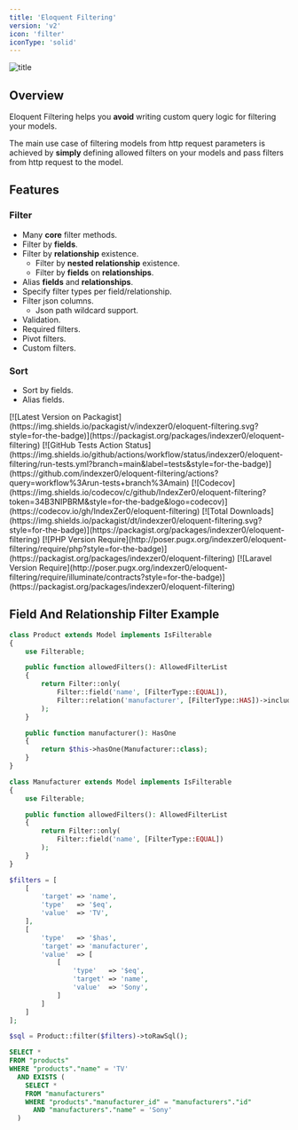 ```yaml
---
title: 'Eloquent Filtering'
version: 'v2'
icon: 'filter'
iconType: 'solid'
---
```


![title](/images/hero-dark.svg)

## Overview

Eloquent Filtering helps you **avoid** writing custom query logic for filtering your models.

The main use case of filtering models from http request parameters is achieved by **simply** defining allowed filters on your models and pass filters from http request to the model.

## Features

### Filter

- Many **core** filter methods.
- Filter by **fields**.
- Filter by **relationship** existence.
  - Filter by **nested relationship** existence.
  - Filter by **fields** on **relationships**.
- Alias **fields** and **relationships**.
- Specify filter types per field/relationship.
- Filter json columns.
  - Json path wildcard support.
- Validation.
- Required filters.
- Pivot filters.
- Custom filters.

### Sort

- Sort by fields.
- Alias fields.

<CardGroup cols={4}>
  <Card>
    [![Latest Version on Packagist](https://img.shields.io/packagist/v/indexzer0/eloquent-filtering.svg?style=for-the-badge)](https://packagist.org/packages/indexzer0/eloquent-filtering)
  </Card>
  <Card>
    [![GitHub Tests Action Status](https://img.shields.io/github/actions/workflow/status/indexzer0/eloquent-filtering/run-tests.yml?branch=main&label=tests&style=for-the-badge)](https://github.com/indexzer0/eloquent-filtering/actions?query=workflow%3Arun-tests+branch%3Amain)
  </Card>
  <Card>
    [![Codecov](https://img.shields.io/codecov/c/github/IndexZer0/eloquent-filtering?token=34B3NIPBRM&style=for-the-badge&logo=codecov)](https://codecov.io/gh/IndexZer0/eloquent-filtering)
  </Card>
  <Card>
    [![Total Downloads](https://img.shields.io/packagist/dt/indexzer0/eloquent-filtering.svg?style=for-the-badge)](https://packagist.org/packages/indexzer0/eloquent-filtering)
  </Card>
</CardGroup>
<CardGroup cols={2}>
  <Card>
    [![PHP Version Require](http://poser.pugx.org/indexzer0/eloquent-filtering/require/php?style=for-the-badge)](https://packagist.org/packages/indexzer0/eloquent-filtering)
  </Card>
  <Card>
    [![Laravel Version Require](http://poser.pugx.org/indexzer0/eloquent-filtering/require/illuminate/contracts?style=for-the-badge)](https://packagist.org/packages/indexzer0/eloquent-filtering)
  </Card>
</CardGroup>

## Field And Relationship Filter Example

```php
class Product extends Model implements IsFilterable
{
    use Filterable;

    public function allowedFilters(): AllowedFilterList
    {
        return Filter::only(
            Filter::field('name', [FilterType::EQUAL]),
            Filter::relation('manufacturer', [FilterType::HAS])->includeRelationFields()
        );
    }

    public function manufacturer(): HasOne
    {
        return $this->hasOne(Manufacturer::class);
    }
}

class Manufacturer extends Model implements IsFilterable
{
    use Filterable;

    public function allowedFilters(): AllowedFilterList
    {
        return Filter::only(
            Filter::field('name', [FilterType::EQUAL])
        );
    }
}

$filters = [
    [
        'target' => 'name',
        'type'   => '$eq',
        'value'  => 'TV',
    ],
    [
        'type'   => '$has',
        'target' => 'manufacturer',
        'value'  => [
            [
                'type'   => '$eq',
                'target' => 'name',
                'value'  => 'Sony',
            ]
        ]
    ]
];

$sql = Product::filter($filters)->toRawSql();
```

```sql
SELECT *
FROM "products"
WHERE "products"."name" = 'TV'
  AND EXISTS (
    SELECT *
    FROM "manufacturers"
    WHERE "products"."manufacturer_id" = "manufacturers"."id"
      AND "manufacturers"."name" = 'Sony'
  )
```